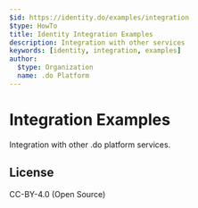 ```yaml
---
$id: https://identity.do/examples/integration
$type: HowTo
title: Identity Integration Examples
description: Integration with other services
keywords: [identity, integration, examples]
author:
  $type: Organization
  name: .do Platform
---
```


# Integration Examples

Integration with other .do platform services.

## License

CC-BY-4.0 (Open Source)
